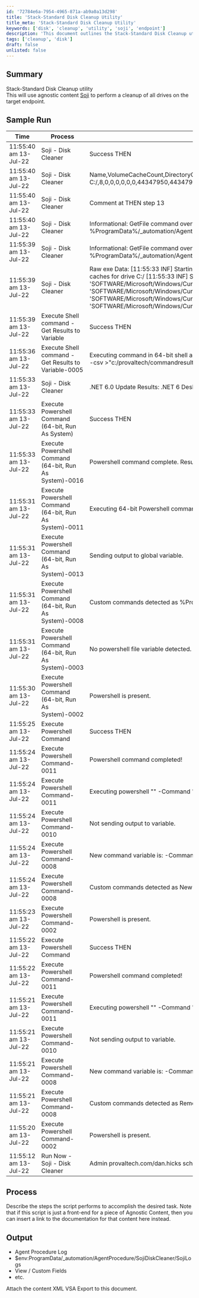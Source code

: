 ```yaml
---
id: '72784e6a-7954-4965-871a-ab9a0a13d298'
title: 'Stack-Standard Disk Cleanup Utility'
title_meta: 'Stack-Standard Disk Cleanup Utility'
keywords: ['disk', 'cleanup', 'utility', 'soji', 'endpoint']
description: 'This document outlines the Stack-Standard Disk Cleanup utility that utilizes agnostic content Soji to perform a cleanup of all drives on the target endpoint. It includes a sample run log, process description, and expected output from the cleanup operation.'
tags: ['cleanup', 'disk']
draft: false
unlisted: false
---
```

## Summary

Stack-Standard Disk Cleanup utility  
This will use agnostic content [Soji](https://proval.itglue.com/DOC-5078775-10338558) to perform a cleanup of all drives on the target endpoint.

## Sample Run

| Time                     | Process                | Status                                                                                                    | Link                      |
|--------------------------|------------------------|-----------------------------------------------------------------------------------------------------------|---------------------------|
| 11:55:40 am 13-Jul-22    | Soji - Disk Cleaner    | Success THEN                                                                                              | provaltech.com/dan.hicks  |
| 11:55:40 am 13-Jul-22    | Soji - Disk Cleaner    | Name,VolumeCacheCount,DirectoryCount,RemainingDirectoryCount,CleanedDirectoryCount,FileCount,RemainingFileCount,CleanedFileCount,EstimatedSpaceToFree,FreedSpace,MissedSpace C:/,8,0,0,0,0,0,0,44347950,44347950,0 | provaltech.com/dan.hicks  |
| 11:55:40 am 13-Jul-22    | Soji - Disk Cleaner    | Comment at THEN step 13                                                                                    | provaltech.com/dan.hicks  |
| 11:55:40 am 13-Jul-22    | Soji - Disk Cleaner    | Informational: GetFile command overwrote the server file C:/Kaseya/UserProfiles/204148124820810/GetFiles/SojiLogs/Soji-summary.csv with the new contents from %ProgramData%/_automation/AgentProcedure/SojiDiskCleaner/SojiLogs/soji-summary.csv in THEN step 12. | provaltech.com/dan.hicks  |
| 11:55:39 am 13-Jul-22    | Soji - Disk Cleaner    | Informational: GetFile command overwrote the server file C:/Kaseya/UserProfiles/204148124820810/GetFiles/SojiLogs/Soji-volumecaches.csv with the new contents from %ProgramData%/_automation/AgentProcedure/SojiDiskCleaner/SojiLogs/soji-volumecaches.csv in THEN step 11. | provaltech.com/dan.hicks  |
| 11:55:39 am 13-Jul-22    | Soji - Disk Cleaner    | Raw exe Data: [11:55:33 INF] Starting up Soji! [11:55:33 INF] No drive letters passed in. Starting drive detection. [11:55:33 INF] 1 valid drive letter detected. [11:55:33 INF] Getting volume caches for drive C:/ [11:55:33 INF] Skipping return of Active Setup Temp Folders as it is currently using no space. [11:55:33 WRN] Failed to initialize the VolumeCache object at 'SOFTWARE/Microsoft/Windows/CurrentVersion/Explorer/VolumeCaches/BranchCache'. Deactivating! [11:55:33 WRN] Releasing the VolumeCache object at 'SOFTWARE/Microsoft/Windows/CurrentVersion/Explorer/VolumeCaches/BranchCache'. [11:55:33 WRN] Failed to initialize the VolumeCache object at 'SOFTWARE/Microsoft/Windows/CurrentVersion/Explorer/VolumeCaches/Content Indexer Cleaner'. Deactivating! [11:55:33 WRN] Releasing the VolumeCache object at 'SOFTWARE/Microsoft/Windows/CurrentVersion/Explorer/VolumeCaches/Content Indexer Cleaner'. [11:55:33 INF] Skipping return of Diagnostic Data Viewer database files as it is curre... | provaltech.com/dan.hicks  |
| 11:55:39 am 13-Jul-22    | Execute Shell command - Get Results to Variable | Success THEN                                                                                              | provaltech.com/dan.hicks  |
| 11:55:36 am 13-Jul-22    | Execute Shell command - Get Results to Variable-0005 | Executing command in 64-bit shell as system: cd %ProgramData%/_automation/AgentProcedure/SojiDiskCleaner && %ProgramData%/_automation/AgentProcedure/SojiDiskCleaner/soji.exe --csv >"c:/provaltech/commandresults-1375566225.txt" 2>&1 | provaltech.com/dan.hicks  |
| 11:55:33 am 13-Jul-22    | Soji - Disk Cleaner    | .NET 6.0 Update Results: .NET 6 Desktop Runtime already installed.                                        | provaltech.com/dan.hicks  |
| 11:55:33 am 13-Jul-22    | Execute Powershell Command (64-bit, Run As System) | Success THEN                                                                                              | provaltech.com/dan.hicks  |
| 11:55:33 am 13-Jul-22    | Execute Powershell Command (64-bit, Run As System)-0016 | Powershell command complete. Results returned to global variable #global:psresult# and saved in Agent's Documents tab of server. | provaltech.com/dan.hicks  |
| 11:55:31 am 13-Jul-22    | Execute Powershell Command (64-bit, Run As System)-0011 | Executing 64-bit Powershell command as System: "" -command "%ProgramData%/_automation/AgentProcedure/SojiDiskCleaner/update-net6.ps1" >"c:/provaltech/psoutputtmp.txt" | provaltech.com/dan.hicks  |
| 11:55:31 am 13-Jul-22    | Execute Powershell Command (64-bit, Run As System)-0013 | Sending output to global variable.                                                                        | provaltech.com/dan.hicks  |
| 11:55:31 am 13-Jul-22    | Execute Powershell Command (64-bit, Run As System)-0008 | Custom commands detected as %ProgramData%/_automation/AgentProcedure/SojiDiskCleaner/update-net6.ps1                                                  | provaltech.com/dan.hicks  |
| 11:55:31 am 13-Jul-22    | Execute Powershell Command (64-bit, Run As System)-0003 | No powershell file variable detected.                                                                     | provaltech.com/dan.hicks  |
| 11:55:30 am 13-Jul-22    | Execute Powershell Command (64-bit, Run As System)-0002 | Powershell is present.                                                                                    | provaltech.com/dan.hicks  |
| 11:55:25 am 13-Jul-22    | Execute Powershell Command | Success THEN                                                                                              | provaltech.com/dan.hicks  |
| 11:55:24 am 13-Jul-22    | Execute Powershell Command-0011 | Powershell command completed!                                                                             | provaltech.com/dan.hicks  |
| 11:55:24 am 13-Jul-22    | Execute Powershell Command-0011 | Executing powershell "" -Command "New-Item -Type Directory -Path $env:ProgramData/_automation/AgentProcedure -name SojiDiskCleaner" "" | provaltech.com/dan.hicks  |
| 11:55:24 am 13-Jul-22    | Execute Powershell Command-0010 | Not sending output to variable.                                                                           | provaltech.com/dan.hicks  |
| 11:55:24 am 13-Jul-22    | Execute Powershell Command-0008 | New command variable is: -Command "New-Item -Type Directory -Path $env:ProgramData/_automation/AgentProcedure -name SojiDiskCleaner" | provaltech.com/dan.hicks  |
| 11:55:24 am 13-Jul-22    | Execute Powershell Command-0008 | Custom commands detected as New-Item -Type Directory -Path $env:ProgramData/_automation/AgentProcedure -name SojiDiskCleaner | provaltech.com/dan.hicks  |
| 11:55:23 am 13-Jul-22    | Execute Powershell Command-0002 | Powershell is present.                                                                                    | provaltech.com/dan.hicks  |
| 11:55:22 am 13-Jul-22    | Execute Powershell Command | Success THEN                                                                                              | provaltech.com/dan.hicks  |
| 11:55:22 am 13-Jul-22    | Execute Powershell Command-0011 | Powershell command completed!                                                                             | provaltech.com/dan.hicks  |
| 11:55:21 am 13-Jul-22    | Execute Powershell Command-0011 | Executing powershell "" -Command "Remove-Item %ProgramData%/_automation/AgentProcedure/SojiDiskCleaner/SojiLogs/* -Recurse -Force" "" | provaltech.com/dan.hicks  |
| 11:55:21 am 13-Jul-22    | Execute Powershell Command-0010 | Not sending output to variable.                                                                           | provaltech.com/dan.hicks  |
| 11:55:21 am 13-Jul-22    | Execute Powershell Command-0008 | New command variable is: -Command "Remove-Item %ProgramData%/_automation/AgentProcedure/SojiDiskCleaner/SojiLogs/* -Recurse -Force" | provaltech.com/dan.hicks  |
| 11:55:21 am 13-Jul-22    | Execute Powershell Command-0008 | Custom commands detected as Remove-Item %ProgramData%/_automation/AgentProcedure/SojiDiskCleaner/SojiLogs/* -Recurse -Force | provaltech.com/dan.hicks  |
| 11:55:20 am 13-Jul-22    | Execute Powershell Command-0002 | Powershell is present.                                                                                    | provaltech.com/dan.hicks  |
| 11:55:12 am 13-Jul-22    | Run Now - Soji - Disk Cleaner | Admin provaltech.com/dan.hicks scheduled procedure Run Now - Soji - Disk Cleaner to run at Jul 13 2022 11:55AM | provaltech.com/dan.hicks  |

## Process

Describe the steps the script performs to accomplish the desired task. Note that if this script is just a front-end for a piece of Agnostic Content, then you can insert a link to the documentation for that content here instead.

## Output

- Agent Procedure Log
- $env:ProgramData/_automation/AgentProcedure/SojiDiskCleaner/SojiLogs
- View / Custom Fields
- etc.

Attach the content XML VSA Export to this document.











